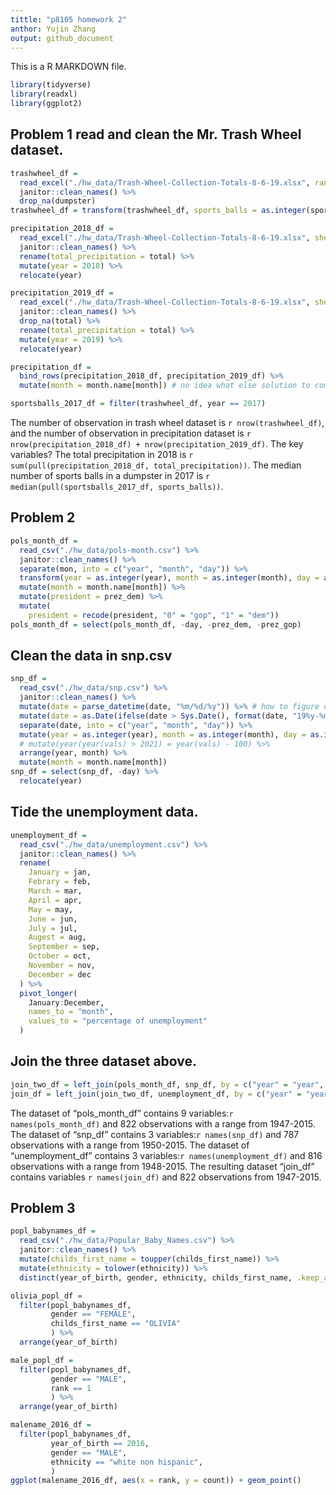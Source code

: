 ```yaml
---
tittle: "p8105 homework 2"
anthor: Yujin Zhang
output: github_document
---
```


This is a R MARKDOWN file.

```r
library(tidyverse)
library(readxl)
library(ggplot2)
```

## Problem 1 read and clean the Mr. Trash Wheel dataset.
```r
trashwheel_df = 
  read_excel("./hw_data/Trash-Wheel-Collection-Totals-8-6-19.xlsx", range = "A2:N408") %>% 
  janitor::clean_names() %>% 
  drop_na(dumpster)
trashwheel_df = transform(trashwheel_df, sports_balls = as.integer(sports_balls)) #no idea

precipitation_2018_df =
  read_excel("./hw_data/Trash-Wheel-Collection-Totals-8-6-19.xlsx", sheet = "2018 Precipitation", range = "A2:B14") %>% 
  janitor::clean_names() %>%
  rename(total_precipitation = total) %>% 
  mutate(year = 2018) %>% 
  relocate(year)

precipitation_2019_df = 
  read_excel("./hw_data/Trash-Wheel-Collection-Totals-8-6-19.xlsx", sheet = "2019 Precipitation", range = "A2:B14") %>% 
  janitor::clean_names() %>%
  drop_na(total) %>% 
  rename(total_precipitation = total) %>% 
  mutate(year = 2019) %>% 
  relocate(year)

precipitation_df = 
  bind_rows(precipitation_2018_df, precipitation_2019_df) %>% 
  mutate(month = month.name[month]) # no idea what else solution to combine the df
```

```r
sportsballs_2017_df = filter(trashwheel_df, year == 2017)
```

The number of observation in trash wheel dataset is `r nrow(trashwheel_df)`, and the number of observation in precipitation dataset is `r nrow(precipitation_2018_df) + nrow(precipitation_2019_df)`. The key variables?
The total precipitation in 2018 is `r sum(pull(precipitation_2018_df, total_precipitation))`. The median number of sports balls in a dumpster in 2017 is `r median(pull(sportsballs_2017_df, sports_balls))`.



## Problem 2
```r
pols_month_df = 
  read_csv("./hw_data/pols-month.csv") %>% 
  janitor::clean_names() %>%
  separate(mon, into = c("year", "month", "day")) %>% 
  transform(year = as.integer(year), month = as.integer(month), day = as.integer(day)) %>% 
  mutate(month = month.name[month]) %>% 
  mutate(president = prez_dem) %>% 
  mutate(
    president = recode(president, "0" = "gop", "1" = "dem")) 
pols_month_df = select(pols_month_df, -day, -prez_dem, -prez_gop)

```


## Clean the data in snp.csv
```r
snp_df =
  read_csv("./hw_data/snp.csv") %>%
  janitor::clean_names() %>%
  mutate(date = parse_datetime(date, "%m/%d/%y")) %>% # how to figure out two CE with number 0-68
  mutate(date = as.Date(ifelse(date > Sys.Date(), format(date, "19%y-%m-%d"), format(date)))) %>% 
  separate(date, into = c("year", "month", "day")) %>% 
  mutate(year = as.integer(year), month = as.integer(month), day = as.integer(day)) %>% 
  # mutate(year(year(vals) > 2021) = year(vals) - 100) %>% 
  arrange(year, month) %>% 
  mutate(month = month.name[month]) 
snp_df = select(snp_df, -day) %>% 
  relocate(year)

```

## Tide the unemployment data.
```r
unemployment_df = 
  read_csv("./hw_data/unemployment.csv") %>% 
  janitor::clean_names() %>% 
  rename(
    January = jan,
    Febrary = feb,
    March = mar,
    April = apr,
    May = may,
    June = jun,
    July = jul,
    Augest = aug,
    September = sep,
    October = oct,
    November = nov,
    December = dec
  ) %>% 
  pivot_longer(
    January:December,
    names_to = "month",
    values_to = "percentage of unemployment"
  ) 
```

## Join the three dataset above.
```r
join_two_df = left_join(pols_month_df, snp_df, by = c("year" = "year", "month" = "month")) # how to do this with two same column? 
join_df = left_join(join_two_df, unemployment_df, by = c("year" = "year", "month" = "month"))
```
The dataset of "pols_month_df" contains 9 variables:`r names(pols_month_df)` and 822 observations with a range from 1947-2015.
The dataset of "snp_df" contains 3 variables:`r names(snp_df)` and 787 observations with a range from 1950-2015.
The dataset of "unemployment_df" contains 3 variables:`r names(unemployment_df)` and 816 observations with a range from 1948-2015.
The resulting dataset "join_df" contains variables `r names(join_df)` and 822 observations from 1947-2015.


## Problem 3
```r
popl_babynames_df =
  read_csv("./hw_data/Popular_Baby_Names.csv") %>% 
  janitor::clean_names() %>%
  mutate(childs_first_name = toupper(childs_first_name)) %>%
  mutate(ethnicity = tolower(ethnicity)) %>% 
  distinct(year_of_birth, gender, ethnicity, childs_first_name, .keep_all = TRUE)

olivia_popl_df =
  filter(popl_babynames_df, 
         gender == "FEMALE",
         childs_first_name == "OLIVIA"
         ) %>% 
  arrange(year_of_birth)

male_popl_df =
  filter(popl_babynames_df,
         gender == "MALE",
         rank == 1
         ) %>% 
  arrange(year_of_birth)
```

```r
malename_2016_df = 
  filter(popl_babynames_df,
         year_of_birth == 2016,
         gender == "MALE",
         ethnicity == "white non hispanic",
         )
ggplot(malename_2016_df, aes(x = rank, y = count)) + geom_point()
```

